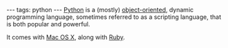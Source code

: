 ---
tags: python
---
[[Python]] is a (mostly) [[object-oriented]], dynamic programming language, sometimes referred to as a scripting language, that is both popular and powerful.

It comes with [[Mac OS X]], along with [[Ruby]].
